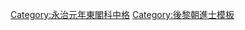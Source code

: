 {{Navbox
|name = 永治元年東閣科中格榜
|title = [[後黎朝進士列表|永治元年（1676年）東閣科中格榜]]
|titlestyle = background-color:#FFD700;
|image =
|style = width:100%;text-align:center; 
|groupstyle = text-align:center; background-color:#FFD700;
|liststyle = text-align:center;
|state = {{{state<includeonly>|collapsed</includeonly>}}}

|group1 = 第一中格<br>共1名
|list1 = '''[[阮宗儒]]'''

|group2 = 第二中格<br>共1名
|list2 = [[阮曰庶]]

|group3 = 第三中格<br>共4名
|list3 = [[阮登龍]] - [[阮公望]] - [[阮進朝]] - [[阮廷滾]]

|belowstyle = text-align: center; background-color:#FFD700;
|below='''同科進士：[[Template:永治元年丙辰科庭試進士榜|永治元年丙辰科]]'''
}}
[[Category:永治元年東閣科中格]]
<noinclude>[[Category:永治元年東閣科中格| ]]
[[Category:後黎朝進士模板]]</noinclude>